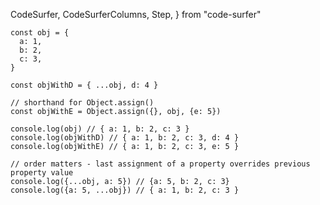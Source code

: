   CodeSurfer,
  CodeSurferColumns,
  Step,
} from "code-surfer"

<CodeSurfer>

```tsx showNumbers title="Object-Spread Operator"
const obj = {
  a: 1,
  b: 2,
  c: 3,
}

const objWithD = { ...obj, d: 4 }

// shorthand for Object.assign()
const objWithE = Object.assign({}, obj, {e: 5})

console.log(obj) // { a: 1, b: 2, c: 3 }
console.log(objWithD) // { a: 1, b: 2, c: 3, d: 4 }
console.log(objWithE) // { a: 1, b: 2, c: 3, e: 5 }

// order matters - last assignment of a property overrides previous property value
console.log({...obj, a: 5}) // {a: 5, b: 2, c: 3}
console.log({a: 5, ...obj}) // { a: 1, b: 2, c: 3 }
```

```diff 1:5 title="Object-Spread Operator"

```

```diff 7 title="Object-Spread Operator"

```

```diff 9,10 title="Object-Spread Operator"

```

```diff 12:14 title="Object-Spread Operator"

```

```diff 16:18 title="Object-Spread Operator"

```

</CodeSurfer>
